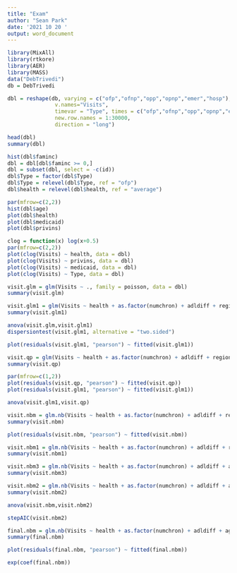 ---
title: "Exam"
author: "Sean Park"
date: '2021 10 20 '
output: word_document
---

```{r}
library(MixAll)
library(rtkore)
library(AER)
library(MASS)
data("DebTrivedi")
db = DebTrivedi
```


```{r}
dbl = reshape(db, varying = c("ofp","ofnp","opp","opnp","emer","hosp"),
               v.names="Visits",
               timevar = "Type", times = c("ofp","ofnp","opp","opnp","emer","hosp"),
               new.row.names = 1:30000,
               direction = "long")
```

```{r}
head(dbl)
summary(dbl)
```

```{r}
hist(dbl$faminc)
dbl = dbl[dbl$faminc >= 0,]
dbl = subset(dbl, select = -c(id))
dbl$Type = factor(dbl$Type)
dbl$Type = relevel(dbl$Type, ref = "ofp")
dbl$health = relevel(dbl$health, ref = "average")
```

```{r}
par(mfrow=c(2,2))
hist(dbl$age)
plot(dbl$health)
plot(dbl$medicaid)
plot(dbl$privins)
```

```{r}
clog = function(x) log(x+0.5)
par(mfrow=c(2,2))
plot(clog(Visits) ~ health, data = dbl)
plot(clog(Visits) ~ privins, data = dbl)
plot(clog(Visits) ~ medicaid, data = dbl)
plot(clog(Visits) ~ Type, data = dbl)
```



```{r}
visit.glm = glm(Visits ~ ., family = poisson, data = dbl)
summary(visit.glm)
```
```{r}
visit.glm1 = glm(Visits ~ health + as.factor(numchron) + adldiff + region + age + faminc + black + gender + married + school + age + privins + medicaid + Type, data = dbl, family = poisson)
summary(visit.glm1)
```
```{r}
anova(visit.glm,visit.glm1)
dispersiontest(visit.glm1, alternative = "two.sided")
```
```{r}
plot(residuals(visit.glm1, "pearson") ~ fitted(visit.glm1))
```
```{r}
visit.qp = glm(Visits ~ health + as.factor(numchron) + adldiff + region + age + faminc + black + gender + married + school + age + privins + medicaid + Type, data = dbl, family = quasipoisson)
summary(visit.qp)
```

```{r}
par(mfrow=c(1,2))
plot(residuals(visit.qp, "pearson") ~ fitted(visit.qp))
plot(residuals(visit.glm1, "pearson") ~ fitted(visit.glm1))
```


```{r}
anova(visit.glm1,visit.qp)
```



```{r}
visit.nbm = glm.nb(Visits ~ health + as.factor(numchron) + adldiff + region + age + faminc + black + gender + married + school + age + privins + medicaid + Type, data = dbl)
summary(visit.nbm)
```
```{r}
plot(residuals(visit.nbm, "pearson") ~ fitted(visit.nbm))
```

```{r}
visit.nbm1 = glm.nb(Visits ~ health + as.factor(numchron) + adldiff + region + age + faminc + black + gender * married + school + privins + medicaid + Type, data = dbl)
summary(visit.nbm1)
```
```{r}
visit.nbm3 = glm.nb(Visits ~ health + as.factor(numchron) + adldiff + age + faminc*medicaid+ school + region + gender + black + married  + Type*privins, data = dbl)
summary(visit.nbm3)
```


```{r}
visit.nbm2 = glm.nb(Visits ~ health + as.factor(numchron) + adldiff + age + faminc + school + region + gender*black + married  + medicaid+ Type*privins, data = dbl)
summary(visit.nbm2)
```
```{r}
anova(visit.nbm,visit.nbm2)
```
```{r}
stepAIC(visit.nbm2)
```

```{r}
final.nbm = glm.nb(Visits ~ health + as.factor(numchron) + adldiff + age + school + region + gender*black + medicaid+ Type*privins, data = dbl)
summary(final.nbm)
```
```{r}
plot(residuals(final.nbm, "pearson") ~ fitted(final.nbm))
```

```{r}
exp(coef(final.nbm))
```


